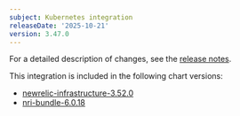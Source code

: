 ```yaml
---
subject: Kubernetes integration
releaseDate: '2025-10-21'
version: 3.47.0
---
```


For a detailed description of changes, see the [release notes](https://github.com/newrelic/nri-kubernetes/releases/tag/v3.47.0).

This integration is included in the following chart versions:
* [newrelic-infrastructure-3.52.0](https://github.com/newrelic/nri-kubernetes/releases/tag/newrelic-infrastructure-3.52.0)
* [nri-bundle-6.0.18](https://github.com/newrelic/helm-charts/releases/tag/nri-bundle-6.0.18)

